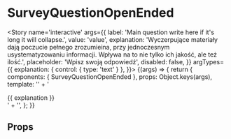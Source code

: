 
<Meta title='atoms/SurveyQuestionOpenEnded' component={SurveyQuestionOpenEnded} />

# SurveyQuestionOpenEnded

<Story name='interactive'
	   args={{
		   label: 'Main question write here if it\'s long it will collapse.',
		   value: 'value',
		   explanation: 'Wyczerpujące materiały dają poczucie pełnego zrozumieina, przy jednoczesnym usystematyzowaniu informacji. Wpływa na to nie tylko ich jakość, ale też ilość.',
		   placeholder: 'Wpisz swoją odpowiedź',
		   disabled: false,
	   }}
	   argTypes={{
		   explanation: { control: { type: 'text' } },
	   }}>
	{(args) => {
		return {
			components: { SurveyQuestionOpenEnded },
			props: Object.keys(args),
			template: '<survey-question-open-ended  :label="label" :value="value" :disabled="disabled" :placeholder="placeholder">' +
				'<div v-if="explanation" slot="explanation">{{ explanation }}</div>' +
				'</survey-question-open-ended>',
		};
	}}
</Story>

## Props

<Props of={SurveyQuestionOpenEnded} />